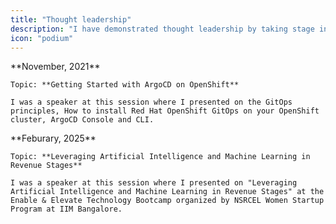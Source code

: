 ```yaml
---
title: "Thought leadership"
description: "I have demonstrated thought leadership by taking stage into various community forums as a speaker and presenter."
icon: "podium"
---
```


<CardGroup cols={1}>
  <Card
    title="IBM Digital Developer Conference Hybrid Cloud 2021, Virtual"
    icon='calendar'
    href="https://github.com/manojjahgirdar/ddc-argocd-workshop"
  >
    **November, 2021**

    Topic: **Getting Started with ArgoCD on OpenShift**

    I was a speaker at this session where I presented on the GitOps principles, How to install Red Hat OpenShift GitOps on your OpenShift cluster, ArgoCD Console and CLI.
    
  </Card>
  <Card
    title="Indian Institute of Management (IIM), Bangalore"
    icon='calendar'
    href="https://www.linkedin.com/posts/nsrceliimb_elevateandinnovate-tech-bootcamp-ugcPost-7290694820178604032-gKmV/?utm_source=share&utm_medium=member_desktop&rcm=ACoAACKx7ykBN87wJHyy7blpANIiJkCfUmGTL9Q"
  >
    **Feburary, 2025**

    Topic: **Leveraging Artificial Intelligence and Machine Learning in Revenue Stages**

    I was a speaker at this session where I presented on "Leveraging Artificial Intelligence and Machine Learning in Revenue Stages" at the Enable & Elevate Technology Bootcamp organized by NSRCEL Women Startup Program at IIM Bangalore.
    
  </Card>
</CardGroup>

